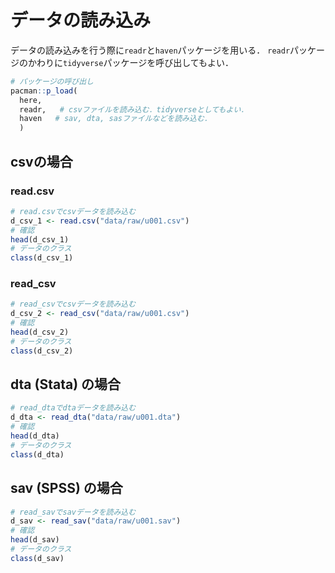 # データの読み込み

データの読み込みを行う際に`readr`と`haven`パッケージを用いる．
`readr`パッケージのかわりに`tidyverse`パッケージを呼び出してもよい．


```r
# パッケージの呼び出し
pacman::p_load(
  here,
  readr,   # csvファイルを読み込む．tidyverseとしてもよい．
  haven   # sav, dta, sasファイルなどを読み込む．
  )
```



## csvの場合

### read.csv

```r
# read.csvでcsvデータを読み込む
d_csv_1 <- read.csv("data/raw/u001.csv")
# 確認
head(d_csv_1)
# データのクラス
class(d_csv_1)
```

### read_csv

```r
# read_csvでcsvデータを読み込む
d_csv_2 <- read_csv("data/raw/u001.csv")
# 確認
head(d_csv_2)
# データのクラス
class(d_csv_2)
```

## dta (Stata) の場合

```r
# read_dtaでdtaデータを読み込む
d_dta <- read_dta("data/raw/u001.dta")
# 確認
head(d_dta)
# データのクラス
class(d_dta)
```

## sav (SPSS) の場合

```r
# read_savでsavデータを読み込む
d_sav <- read_sav("data/raw/u001.sav")
# 確認
head(d_sav)
# データのクラス
class(d_sav)
```
